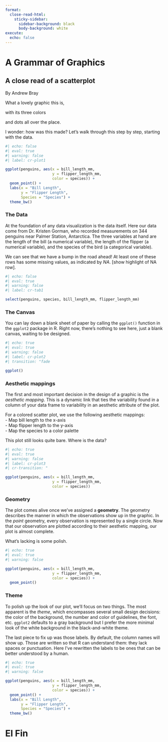 ```yaml
---
format: 
  close-read-html:
    sticky-sidebar:
      sidebar-background: black
      body-background: white
execute: 
  echo: false
---
```


:::{.sticky-sidebar}

# A Grammar of Graphics

## A close read of a scatterplot

By Andrew Bray

What a lovely graphic this is,

with its three colors

and dots all over the place.

I wonder: how was this made? Let's walk through this step by step, starting with the data.

```r
#| echo: false
#| eval: true
#| warning: false
#| label: cr-plot1

ggplot(penguins, aes(x = bill_length_mm,
                     y = flipper_length_mm,
                     color = species)) +
  geom_point() +
  labs(x = "Bill Length",
       y = "Flipper Length",
       Species = "Species") +
  theme_bw()
```

### The Data {.step label="cr-tab1" transition="scrolloff-then-scrollon"}

At the foundation of any data visualization is the data itself. Here our data come from Dr. Kristen Gorman, who recorded measurements on 344 penguins near Palmer Station, Antarctica. The three variables at hand are the length of the bill (a numerical variable), the length of the flipper (a numerical variable), and the species of the bird (a categorical variable).

We can see that we have a bump in the road ahead! At least one of these rows has some missing values, as indicated by *NA*. [show highlight of NA row].

```r
#| echo: false
#| eval: true
#| warning: false
#| label: cr-tab1

select(penguins, species, bill_length_mm, flipper_length_mm)
```


### The Canvas {.step label="cr-plot2"}

You can lay down a blank sheet of paper by calling the `ggplot()` function in the `ggplot2` package in R. Right now, there's nothing to see here, just a blank canvas, waiting to be designed.

```r
#| echo: true
#| eval: true
#| warning: false
#| label: cr-plot2
#| transition: "fade

ggplot()
```

### Aesthetic mappings {.step label="cr-plot3" transition="fadeout-then-fadein"}

The first and most important decision in the design of a graphic is the *aesthetic mapping*. This is a dynamic link that ties the variability found in a column of your data frame to variability in an aesthetic attribute of the plot.

For a colored scatter plot, we use the following aesthetic mappings:\
- Map bill length to the x-axis\
- Map flipper length to the y-axis\
- Map the species to a color palette\

This plot still looks quite bare. Where is the data?

```r
#| echo: true
#| eval: true
#| warning: false
#| label: cr-plot3
#| cr-transition: "

ggplot(penguins, aes(x = bill_length_mm,
                     y = flipper_length_mm,
                     color = species))
```

### Geometry

The plot comes alive once we've assigned a **geometry**. The geometry describes the manner in which the observations show up in the graphic. In the *point* geometry, every observation is represented by a single circle. Now that our observation are plotted according to their aesthetic mapping, our plot is almost complete.

What's lacking is some polish. 

```r
#| echo: true
#| eval: true
#| warning: false

ggplot(penguins, aes(x = bill_length_mm,
                     y = flipper_length_mm,
                     color = species)) +
  geom_point()
```

### Theme

To polish up the look of our plot, we'll focus on two things. The most apparent is the *theme*, which encompasses several small design decisions: the color of the background, the number and color of guidelines, the font, etc. `ggplot2` defaults to a gray background but I prefer the more minimal look of the white background in the black-and-white theme.

The last piece to fix up was those labels. By default, the column names will show up. Those are written so that R can understand them: they lack spaces or punctuation. Here I've rewritten the labels to be ones that can be better understood by a human.

```r
#| echo: true
#| eval: true
#| warning: false

ggplot(penguins, aes(x = bill_length_mm,
                     y = flipper_length_mm,
                     color = species)) +
  geom_point() +
  labs(x = "Bill Length",
       y = "Flipper Length",
       Species = "Species") +
  theme_bw()
```

# El Fin

:::
